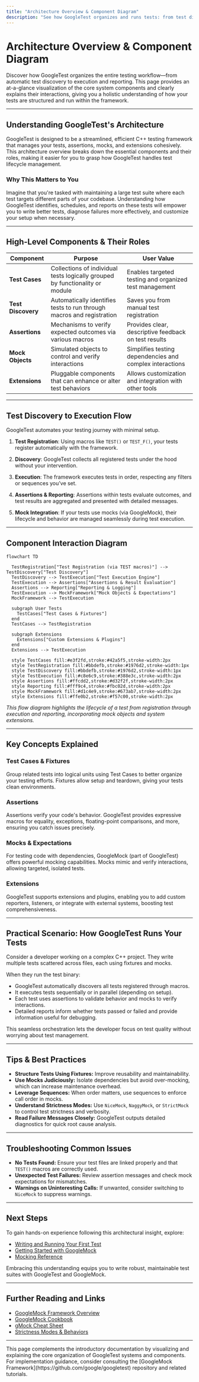 ```yaml
---
title: "Architecture Overview & Component Diagram"
description: "See how GoogleTest organizes and runs tests: from test discovery to execution and reporting. An at-a-glance diagram maps the main system components, including test cases, mock objects, assertions, and extensions."
---
```


# Architecture Overview & Component Diagram

Discover how GoogleTest organizes the entire testing workflow—from automatic test discovery to execution and reporting. This page provides an at-a-glance visualization of the core system components and clearly explains their interactions, giving you a holistic understanding of how your tests are structured and run within the framework.

---

## Understanding GoogleTest's Architecture

GoogleTest is designed to be a streamlined, efficient C++ testing framework that manages your tests, assertions, mocks, and extensions cohesively. This architecture overview breaks down the essential components and their roles, making it easier for you to grasp how GoogleTest handles test lifecycle management.

### Why This Matters to You

Imagine that you're tasked with maintaining a large test suite where each test targets different parts of your codebase. Understanding how GoogleTest identifies, schedules, and reports on these tests will empower you to write better tests, diagnose failures more effectively, and customize your setup when necessary.

---

## High-Level Components & Their Roles

| Component          | Purpose                                                        | User Value                                                  |
|--------------------|----------------------------------------------------------------|-------------------------------------------------------------|
| **Test Cases**     | Collections of individual tests logically grouped by functionality or module | Enables targeted testing and organized test management     |
| **Test Discovery** | Automatically identifies tests to run through macros and registration | Saves you from manual test registration 
| **Assertions**     | Mechanisms to verify expected outcomes via various macros      | Provides clear, descriptive feedback on test results         |
| **Mock Objects**   | Simulated objects to control and verify interactions           | Simplifies testing dependencies and complex interactions    |
| **Extensions**     | Pluggable components that can enhance or alter test behaviors  | Allows customization and integration with other tools       |

---

## Test Discovery to Execution Flow

GoogleTest automates your testing journey with minimal setup.

1. **Test Registration**: Using macros like `TEST()` or `TEST_F()`, your tests register automatically with the framework.

2. **Discovery**: GoogleTest collects all registered tests under the hood without your intervention.

3. **Execution**: The framework executes tests in order, respecting any filters or sequences you’ve set.

4. **Assertions & Reporting**: Assertions within tests evaluate outcomes, and test results are aggregated and presented with detailed messages.

5. **Mock Integration**: If your tests use mocks (via GoogleMock), their lifecycle and behavior are managed seamlessly during test execution.

---

## Component Interaction Diagram

```mermaid
flowchart TD

  TestRegistration["Test Registration (via TEST macros)"] --> TestDiscovery["Test Discovery"]
  TestDiscovery --> TestExecution["Test Execution Engine"]
  TestExecution --> Assertions["Assertions & Result Evaluation"]
  Assertions --> Reporting["Reporting & Logging"]
  TestExecution --> MockFramework["Mock Objects & Expectations"]
  MockFramework --> TestExecution

  subgraph User Tests
    TestCases["Test Cases & Fixtures"]
  end
  TestCases --> TestRegistration

  subgraph Extensions
    Extensions["Custom Extensions & Plugins"]
  end
  Extensions --> TestExecution

  style TestCases fill:#e3f2fd,stroke:#42a5f5,stroke-width:2px
  style TestRegistration fill:#bbdefb,stroke:#1976d2,stroke-width:1px
  style TestDiscovery fill:#bbdefb,stroke:#1976d2,stroke-width:1px
  style TestExecution fill:#c8e6c9,stroke:#388e3c,stroke-width:2px
  style Assertions fill:#ffcdd2,stroke:#d32f2f,stroke-width:2px
  style Reporting fill:#fff9c4,stroke:#fbc02d,stroke-width:2px
  style MockFramework fill:#d1c4e9,stroke:#673ab7,stroke-width:2px
  style Extensions fill:#ffe0b2,stroke:#f57c00,stroke-width:2px
```

*This flow diagram highlights the lifecycle of a test from registration through execution and reporting, incorporating mock objects and system extensions.*

---

## Key Concepts Explained

### Test Cases & Fixtures
Group related tests into logical units using Test Cases to better organize your testing efforts. Fixtures allow setup and teardown, giving your tests clean environments.

### Assertions
Assertions verify your code's behavior. GoogleTest provides expressive macros for equality, exceptions, floating-point comparisons, and more, ensuring you catch issues precisely.

### Mocks & Expectations
For testing code with dependencies, GoogleMock (part of GoogleTest) offers powerful mocking capabilities. Mocks mimic and verify interactions, allowing targeted, isolated tests.

### Extensions
GoogleTest supports extensions and plugins, enabling you to add custom reporters, listeners, or integrate with external systems, boosting test comprehensiveness.

---

## Practical Scenario: How GoogleTest Runs Your Tests

Consider a developer working on a complex C++ project. They write multiple tests scattered across files, each using fixtures and mocks.

When they run the test binary:

- GoogleTest automatically discovers all tests registered through macros.
- It executes tests sequentially or in parallel (depending on setup).
- Each test uses assertions to validate behavior and mocks to verify interactions.
- Detailed reports inform whether tests passed or failed and provide information useful for debugging.

This seamless orchestration lets the developer focus on test quality without worrying about test management.

---

## Tips & Best Practices

- **Structure Tests Using Fixtures:** Improve reusability and maintainability.
- **Use Mocks Judiciously:** Isolate dependencies but avoid over-mocking, which can increase maintenance overhead.
- **Leverage Sequences:** When order matters, use sequences to enforce call order in mocks.
- **Understand Strictness Modes:** Use `NiceMock`, `NaggyMock`, or `StrictMock` to control test strictness and verbosity.
- **Read Failure Messages Closely:** GoogleTest outputs detailed diagnostics for quick root cause analysis.

---

## Troubleshooting Common Issues

- **No Tests Found:** Ensure your test files are linked properly and that `TEST()` macros are correctly used.
- **Unexpected Test Failures:** Review assertion messages and check mock expectations for mismatches.
- **Warnings on Uninteresting Calls:** If unwanted, consider switching to `NiceMock` to suppress warnings.

---

## Next Steps

To gain hands-on experience following this architectural insight, explore:

- [Writing and Running Your First Test](../getting_started/first_test_and_validation/writing_first_test.md)
- [Getting Started with GoogleMock](../getting_started/first_test_and_validation/using_googlemock_basics.md)
- [Mocking Reference](../docs/reference/mocking.md)

Embracing this understanding equips you to write robust, maintainable test suites with GoogleTest and GoogleMock.

---

## Further Reading and Links

- [GoogleMock Framework Overview](https://github.com/google/googletest/blob/main/googletest/docs/gmock_for_dummies.md)
- [GoogleMock Cookbook](https://github.com/google/googletest/blob/main/googletest/docs/gmock_cook_book.md)
- [gMock Cheat Sheet](https://github.com/google/googletest/blob/main/googletest/docs/gmock_cheat_sheet.md)
- [Strictness Modes & Behaviors](../api-reference/gmock-mocking-framework/strictness-modes-and-behaviors.md)



---

<Info>
This page complements the introductory documentation by visualizing and explaining the core organization of GoogleTest systems and components.
For implementation guidance, consider consulting the [GoogleMock Framework](https://github.com/google/googletest) repository and related tutorials.
</Info>
